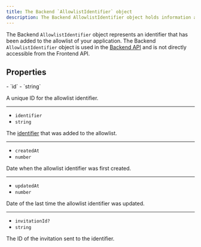 ```yaml
---
title: The Backend `AllowlistIdentifier` object
description: The Backend AllowlistIdentifier object holds information about a AllowlistIdentifier of your application. However, the Backend AllowlistIdentifier object is different from the AllowlistIdentifier object in that it is used in the Backend API.
---
```


The Backend `AllowlistIdentifier` object represents an identifier that has been added to the allowlist of your application. The Backend `AllowlistIdentifier` object is used in the [Backend API](https://clerk.com/docs/reference/backend-api/tag/Allow-list-Block-list#operation/ListAllowlistIdentifiers) and is not directly accessible from the Frontend API.

## Properties

<Properties>
  - `id`
  - `string`

  A unique ID for the allowlist identifier.

  ---

  - `identifier`
  - `string`

  The [identifier](/docs/authentication/configuration/sign-up-sign-in-options#identifiers) that was added to the allowlist.

  ---

  - `createdAt`
  - `number`

  Date when the allowlist identifier was first created.

  ---

  - `updatedAt`
  - `number`

  Date of the last time the allowlist identifier was updated.

  ---

  - `invitationId?`
  - `string`

  The ID of the invitation sent to the identifier.
</Properties>
